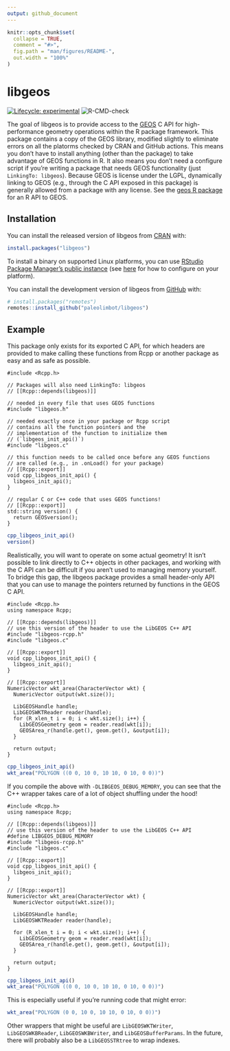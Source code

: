 ```yaml
---
output: github_document
---
```


<!-- README.md is generated from README.Rmd. Please edit that file -->

```r
knitr::opts_chunk$set(
  collapse = TRUE,
  comment = "#>",
  fig.path = "man/figures/README-",
  out.width = "100%"
)
```

# libgeos

<!-- badges: start -->
[![Lifecycle: experimental](https://img.shields.io/badge/lifecycle-experimental-orange.svg)](https://www.tidyverse.org/lifecycle/#experimental)
![R-CMD-check](https://github.com/paleolimbot/libgeos/workflows/R-CMD-check/badge.svg)
<!-- badges: end -->

The goal of libgeos is to provide access to the [GEOS](https://trac.osgeo.org/geos/) C API for high-performance geometry operations within the R package framework. This package contains a copy of the GEOS library, modified slightly to eliminate errors on all the platorms checked by CRAN and GitHub actions. This means you don't have to install anything (other than the package) to take advantage of GEOS functions in R. It also means you don't need a configure script if you're writing a package that needs GEOS functionality (just `LinkingTo: libgeos`). Because GEOS is license under the LGPL, dynamically linking to GEOS (e.g., through the C API exposed in this package) is generally allowed from a package with any license. See the [geos R package](https://paleolimbot.github.io/geos) for an R API to GEOS.

## Installation

You can install the released version of libgeos from [CRAN](https://cran.r-project.org/) with:

``` r
install.packages("libgeos")
```

To install a binary on supported Linux platforms, you can use [RStudio Package Manager's public instance](https://packagemanager.rstudio.com/) (see [here](https://packagemanager.rstudio.com/client/#/repos/1/overview) for how to configure on your platform).

You can install the development version of libgeos from [GitHub](https://github.com/) with:

``` r
# install.packages("remotes")
remotes::install_github("paleolimbot/libgeos")
```

## Example

This package only exists for its exported C API, for which headers are provided to make calling these functions from Rcpp or another package as easy and as safe as possible.

```Rcpp
#include <Rcpp.h>

// Packages will also need LinkingTo: libgeos
// [[Rcpp::depends(libgeos)]]

// needed in every file that uses GEOS functions
#include "libgeos.h"

// needed exactly once in your package or Rcpp script
// contains all the function pointers and the
// implementation of the function to initialize them
// (`libgeos_init_api()`)
#include "libgeos.c"

// this function needs to be called once before any GEOS functions
// are called (e.g., in .onLoad() for your package)
// [[Rcpp::export]]
void cpp_libgeos_init_api() {
  libgeos_init_api();
}

// regular C or C++ code that uses GEOS functions!
// [[Rcpp::export]]
std::string version() {
  return GEOSversion();
}
```

```r
cpp_libgeos_init_api()
version()
```

Realistically, you will want to operate on some actual geometry! It isn't possible to link directly to C++ objects in other packages, and working with the C API can be difficult if you aren't used to managing memory yourself. To bridge this gap, the libgeos package provides a small header-only API that you can use to manage the pointers returned by functions in the GEOS C API.

```Rcpp
#include <Rcpp.h>
using namespace Rcpp;

// [[Rcpp::depends(libgeos)]]
// use this version of the header to use the LibGEOS C++ API
#include "libgeos-rcpp.h" 
#include "libgeos.c"

// [[Rcpp::export]]
void cpp_libgeos_init_api() {
  libgeos_init_api();
}

// [[Rcpp::export]]
NumericVector wkt_area(CharacterVector wkt) {
  NumericVector output(wkt.size());
  
  LibGEOSHandle handle;
  LibGEOSWKTReader reader(handle);
  for (R_xlen_t i = 0; i < wkt.size(); i++) {
    LibGEOSGeometry geom = reader.read(wkt[i]);
    GEOSArea_r(handle.get(), geom.get(), &output[i]);
  }
  
  return output;
}
```

```r
cpp_libgeos_init_api()
wkt_area("POLYGON ((0 0, 10 0, 10 10, 0 10, 0 0))")
```

If you compile the above with `-DLIBGEOS_DEBUG_MEMORY`, you can see that the C++ wrapper takes care of a lot of object shuffling under the hood!

```Rcpp
#include <Rcpp.h>
using namespace Rcpp;

// [[Rcpp::depends(libgeos)]]
// use this version of the header to use the LibGEOS C++ API
#define LIBGEOS_DEBUG_MEMORY
#include "libgeos-rcpp.h" 
#include "libgeos.c"

// [[Rcpp::export]]
void cpp_libgeos_init_api() {
  libgeos_init_api();
}

// [[Rcpp::export]]
NumericVector wkt_area(CharacterVector wkt) {
  NumericVector output(wkt.size());
  
  LibGEOSHandle handle;
  LibGEOSWKTReader reader(handle);
  
  for (R_xlen_t i = 0; i < wkt.size(); i++) {
    LibGEOSGeometry geom = reader.read(wkt[i]);
    GEOSArea_r(handle.get(), geom.get(), &output[i]);
  }
  
  return output;
}
```

```r
cpp_libgeos_init_api()
wkt_area("POLYGON ((0 0, 10 0, 10 10, 0 10, 0 0))")
```

This is especially useful if you're running code that might error:

```r
wkt_area("POLYGON (0 0, 10 0, 10 10, 0 10, 0 0))")
```

Other wrappers that might be useful are `LibGEOSWKTWriter`, `LibGEOSWKBReader`, `LibGEOSWKBWriter`, and `LibGEOSBufferParams`. In the future, there will probably also be a `LibGEOSSTRtree` to wrap indexes.
